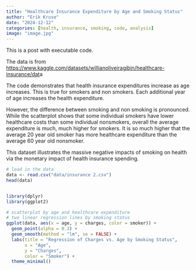 ```yaml
---
title: "Healthcare Insurance Expenditure by Age and Smoking Status"
author: "Erik Kruse"
date: "2024-12-12"
categories: [health, insurance, smoking, code, analysis]
image: "image.jpg"
---
```


This is a post with executable code.

The data is from [https://www.kaggle.com/datasets/willianoliveiragibin/healthcare-insurance/dat](https://www.kaggle.com/datasets/willianoliveiragibin/healthcare-insurance/data){.uri}a

The code demonstrates that health insurance expenditures increase as age increases. This is true for smokers and non smokers. Each additional year of age increases the health expenditure.

However, the difference between smoking and non smoking is pronounced. While the scatterplot shows that some individual smokers have lower healthcare costs than some individual nonsmokers, overall the average expenditure is much, much higher for smokers. It is so much higher that the average 20 year old smoker has more healthcare expenditure than the average 60 year old nonsmoker.

This dataset illustrates the massive negative impacts of smoking on health via the monetary impact of health insurance spending.

```r

# load in the data
data <- read.csv("data/insurance 2.csv")
head(data)


library(dplyr)
library(ggplot2)

# scatterplot by age and healthcare expenditure
# two linear regression lines by smoking status
ggplot(data, aes(x = age, y = charges, color = smoker)) +
  geom_point(alpha = 0.3) +
  geom_smooth(method = "lm", se = FALSE) +
  labs(title = "Regression of Charges vs. Age by Smoking Status",
       x = "Age",
       y = "Charges",
       color = "Smoker") +
  theme_minimal()

```
